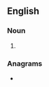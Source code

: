 {{also|tie-ins}}
==English==

===Noun===
{{head|en|noun plural form}}

# {{plural of|tie in|lang=en}}

===Anagrams===
* {{anagrams|en|a=eiinst|seniti|tinies}}